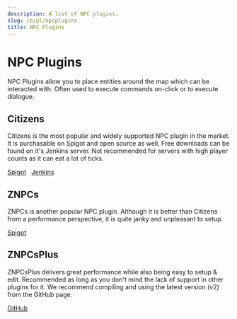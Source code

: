 ```yaml
---
description: A list of NPC plugins.
slug: /e/pl/npcplugins
title: NPC Plugins
---
```


# NPC Plugins

NPC Plugins allow you to place entities around the map which can be interacted with. Often used to execute commands on-click or to execute dialogue.

## Citizens

Citizens is the most popular and widely supported NPC plugin in the market. It is purchasable on Spigot and open source as well. Free downloads can be found on it's Jenkins server. Not recommended for servers with high player counts as it can eat a lot of ticks.

<div>
<a class="button button--outline button--primary" href="https://www.spigotmc.org/resources/citizens.13811/">Spigot</a> &nbsp;
<a class="button button--outline button--primary" href="https://ci.citizensnpcs.co/job/citizens2/">Jenkins</a> &nbsp;
</div>

## ZNPCs

ZNPCs is another popular NPC plugin. Although it is better than Citizens from a performance perspective, it is quite janky and unpleasant to setup.

<div>
<a class="button button--outline button--primary" href="https://www.spigotmc.org/resources/znpcs.80940/">Spigot</a> &nbsp;
</div>

## ZNPCsPlus

ZNPCsPlus delivers great performance while also being easy to setup & edit. Recommended as long as you don't mind the lack of support in other plugins for it. We recommend compiling and using the latest version (v2) from the GitHub page.

<div>
<a class="button button--outline button--primary" href="https://github.com/Pyrbu/ZNPCsPlus">GitHub</a> &nbsp;
</div>
